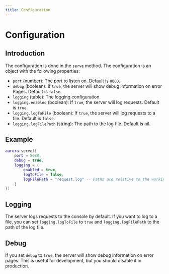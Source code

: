 ```yaml
---
title: Configuration
---
```


# Configuration

## Introduction

The configuration is done in the `serve` method. The configuration is an object with the following properties:

- `port` (number): The port to listen on. Default is `8080`.
- `debug` (boolean): If `true`, the server will show debug information on error Pages. Default is `false`.
- `logging` (table): The logging configuration.
- `logging.enabled` (boolean): If `true`, the server will log requests. Default is `true`.
- `logging.logToFile` (boolean): If `true`, the server will log requests to a file. Default is `false`.
- `logging.logFilePath` (string): The path to the log file. Default is nil.

## Example

```lua
aurora.serve({
    port = 8080,
    debug = true,
    logging = {
        enabled = true,
        logToFile = false,
        logFilePath = "request.log" -- Paths are relative to the working directory
    }
})
```

## Logging

The server logs requests to the console by default. If you want to log to a file, you can set `logging.logToFile` to `true` and `logging.logFilePath` to the path of the log file.

## Debug

If you set `debug` to `true`, the server will show debug information on error pages. This is useful for development, but you should disable it in production.
